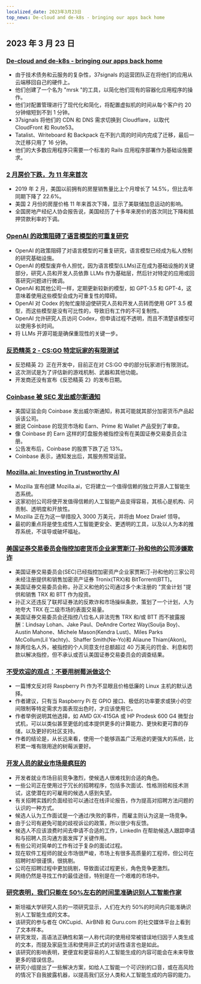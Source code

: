 ```yaml
---
localized_date: 2023年3月23日
top_news: De-cloud and de-k8s - bringing our apps back home
---
```




## 2023 年 3 月 23 日

### [De-cloud and de-k8s - bringing our apps back home](https://dev.37signals.com/bringing-our-apps-back-home/?ref=hackernewsgpt.com)

- 由于技术债务和云服务的复杂性，37signals 的运营团队正在将他们的应用从云端移回自己的硬件上。
- 他们创建了一个名为 "mrsk "的工具，以简化他们现有的容器化应用程序的操作。
- 他们对配置管理进行了现代化和简化，将配置虚拟机的时间从每个客户约 20 分钟缩短到不到 1 分钟。
- 37signals 将他们的 CDN 和 DNS 需求切换到 Cloudflare，以取代 CloudFront 和 Route53。
- Tatalist、Writeboard 和 Backpack 在不到六周的时间内完成了迁移，最后一次迁移只用了 16 分钟。
- 他们的大多数应用程序只需要一个标准的 Rails 应用程序部署作为基础设施要求。

### [2 月房价下跌，为 11 年来首次](https://www.wsj.com/articles/home-prices-fell-in-february-for-first-time-in-11-years-73df0107?ref=hackernewsgpt.com)

- 2019 年 2 月，美国以前拥有的房屋销售量比上个月增长了 14.5%，但比去年同期下降了 22.6%。
- 美国 2 月份的房屋价格 11 年来首次下降，显示了美联储加息运动的影响。
- 全国房地产经纪人协会报告说，美国经历了十多年来房价的首次同比下降和抵押贷款利率的下调。

### [OpenAI 的政策阻碍了语言模型的可重复研究](https://aisnakeoil.substack.com/p/openais-policies-hinder-reproducible?ref=hackernewsgpt.com)

- OpenAI 的政策阻碍了对语言模型的可重复研究，语言模型已经成为私人控制的研究基础设施。
- OpenAI 的模型废弃令人担忧，因为语言模型(LLMs)正在成为基础设施的关键部分，研究人员和开发人员依靠 LLMs 作为基础层，然后针对特定的应用或回答研究问题进行微调。
- OpenAI 和其他公司一样，定期更新较新的模型，如 GPT-3.5 和 GPT-4，这意味着使用这些模型会成为可重复性的障碍。
- OpenAI 对 Codex 的匆忙废除迫使研究人员和开发人员转而使用 GPT 3.5 模型，而这些模型是没有可比性的，导致旧有工作的不可复制性。
- OpenAI 允许研究人员访问 Codex，但申请过程不透明，而且不清楚该模型可以使用多长时间。
- 将 LLMs 开源可能是确保重现性的关键一步。

### [反恐精英 2 - CS:GO 特定玩家的有限测试](https://counter-strike.net/cs2?ref=hackernewsgpt.com)

- 反恐精英 2》正在开发中，目前正在对 CS:GO 中的部分玩家进行有限测试。
- 这次测试是为了评估新的游戏机制、武器和其他功能。
- 开发商还没有宣布《反恐精英 2》的发布日期。

### [Coinbase 被 SEC 发出威尔斯通知](https://www.reuters.com/legal/coinbase-issued-wells-notice-by-sec-2023-03-22/?ref=hackernewsgpt.com)

- 美国证监会向 Coinbase 发出威尔斯通知，称其可能就其部分加密货币产品起诉该公司。
- 据说 Coinbase 的现货市场和 Earn、Prime 和 Wallet 产品受到了审查。
- 像 Coinbase 的 Earn 这样的盯盘服务被指控没有在美国证券交易委员会注册。
- 公告发布后，Coinbase 的股票下跌了近 13%。
- Coinbase 表示，通知发出后，其服务照常运营。

### [Mozilla.ai: Investing in Trustworthy AI](https://blog.mozilla.org/en/mozilla/introducing-mozilla-ai-investing-in-trustworthy-ai/?ref=hackernewsgpt.com)

- Mozilla 宣布创建 Mozilla.ai，它将建立一个值得信赖的独立开源人工智能生态系统。
- 这家初创公司将使开发值得信赖的人工智能产品变得容易，其核心是机构、问责制、透明度和开放性。
- Mozilla 正在为这一举措投入 3000 万美元，并将由 Moez Draief 领导。
- 最初的重点将是使生成性人工智能更安全、更透明的工具，以及以人为本的推荐系统，不误导或破坏福祉。

### [美国证券交易委员会指控加密货币企业家贾斯汀-孙和他的公司涉嫌欺诈](https://www.sec.gov/news/press-release/2023-59?ref=hackernewsgpt.com)

- 美国证券交易委员会(SEC)已经指控加密资产企业家贾斯汀-孙和他的三家公司未经注册提供和销售加密资产证券 Tronix(TRX)和 BitTorrent(BTT)。
- 美国证券交易委员会称，孙正义和他的公司通过多个未注册的 "赏金计划 "提供和销售 TRX 和 BTT 作为投资。
- 孙正义还违反了联邦证券法的反欺诈和市场操纵条款，策划了一个计划，人为地夸大 TRX 在二级市场的表面交易量。
- 美国证券交易委员会还指控八位名人非法兜售 TRX 和/或 BTT 而不披露报酬：Lindsay Lohan、Jake Paul、DeAndre Cortez Way(Soulja Boy)、Austin Mahone、Michele Mason(Kendra Lust)、Miles Parks McCollum(Lil Yachty)、Shaffer Smith(Ne-Yo)和 Aliaune Thiam(Akon)。
- 除两位名人外，被指控的个人同意支付总额超过 40 万美元的罚金、利息和罚款以解决指控，但不承认或否认美国证券交易委员会的调查结果。

### [不受欢迎的观点：不要用树莓派做这个](https://set-inform.com/2021/08/24/unpopular-opinion-dont-use-a-raspberry-pi-for-that/?ref=hackernewsgpt.com)

- 一篇博文反对将 Raspberry Pi 作为不显眼且价格低廉的 Linux 主机的默认选择。
- 作者建议，只有当 Raspberry Pi 在 GPIO 接口、极低的功率要求或狭小的空间限制等特定需求方面表现出色时，才应该使用它。
- 作者举例说明其他选择，如 AMD GX-415GA 或 HP Prodesk 600 G4 微型台式机，可以以类似甚至更低的成本提供更多的计算能力、更快和更可靠的存储，以及更好的社区支持。
- 作者的结论是，从长远来看，使用一个能够涵盖广泛用途的更强大的系统，比积累一堆有限用途的树莓派要好。

### [开发人员的就业市场是疯狂的](https://old.reddit.com/r/ExperiencedDevs/comments/11xq5cz/the_developer_job_market_is_insane_right_now/?ref=hackernewsgpt.com)

- 开发者就业市场目前竞争激烈，使候选人很难找到合适的角色。
- 一些公司正在使用过于冗长的招聘程序，包括多次面试、性格测验和技术测试，这使潜在的可雇用的候选人感到失望。
- 有关招聘实践的负面经验可以通过在线评论报告，作为提高对招聘方法问题的认识的一种方式。
- 候选人认为工作面试是一个通过/失败的事件，而雇主则认为这是一场竞争。
- 由于公司有避免可能的歧视诉讼的政策，所以很少有反馈。
- 候选人不应该浪费时间去申请不合适的工作，LinkedIn 在帮助候选人跟踪申请和与招聘人员沟通方面发挥了关键作用。
- 有些公司对简单的工作有过于复杂的面试过程。
- 现在软件工程师的就业市场很严峻，市场上有很多高质量的工程师，但公司在招聘时却很谨慎，很挑剔。
- 公司在招聘过程中更加挑剔，导致面试过程更长，角色竞争更激烈。
- 网络仍然是寻找工作的最佳途径，特别是在一个艰难的市场中。

### [研究表明，我们只能在 50%左右的时间里准确识别人工智能作家](https://hai.stanford.edu/news/was-written-human-or-ai-tsu?ref=hackernewsgpt.com)

- 斯坦福大学研究人员的一项研究显示，人们在大约 50%的时间内只能准确识别人工智能生成的文本。
- 该研究的参与者在 OKCupid、AirBNB 和 Guru.com 的社交媒体平台上看到了文本样本。
- 研究发现，高语法正确性和第一人称代词的使用经常被错误地归因于人类生成的文本，而提及家庭生活和使用非正式的对话性语言也是如此。
- 该研究的影响表明，更便宜和更容易的人工智能生成的内容可能会在未来导致更多的错误信息。
- 研究小组提出了一些解决方案，如给人工智能一个可识别的口音，或在高风险的情况下自我披露机器，以提高我们区分人类和人工智能生成的内容的能力。



